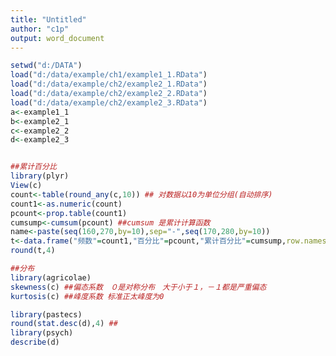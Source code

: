 ```yaml
---
title: "Untitled"
author: "c1p"
output: word_document
---
```


```r
setwd("d:/DATA")
load("d:/data/example/ch1/example1_1.RData")
load("d:/data/example/ch2/example2_1.RData")
load("d:/data/example/ch2/example2_2.RData")
load("d:/data/example/ch2/example2_3.RData")
a<-example1_1
b<-example2_1
c<-example2_2
d<-example2_3


##累计百分比
library(plyr)
View(c)
count<-table(round_any(c,10)) ## 对数据以10为单位分组(自动排序)
count1<-as.numeric(count)
pcount<-prop.table(count1)
cumsump<-cumsum(pcount) ##cumsum 是累计计算函数
name<-paste(seq(160,270,by=10),sep="-",seq(170,280,by=10))
t<-data.frame("频数"=count1,"百分比"=pcount,"累计百分比"=cumsump,row.names=name)
round(t,4)

##分布
library(agricolae)
skewness(c) ##偏态系数　０是对称分布　大于小于１，－１都是严重偏态
kurtosis(c) ##峰度系数 标准正太峰度为0

library(pastecs)
round(stat.desc(d),4) ##
library(psych)
describe(d)
```

